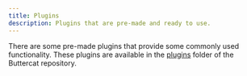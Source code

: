 ```yaml
---
title: Plugins
description: Plugins that are pre-made and ready to use.
---
```


There are some pre-made plugins that provide some commonly used functionality.
These plugins are available in the [plugins](https://github.com/MarcDonald/buttercat/tree/main/plugins) folder of the Buttercat repository.
